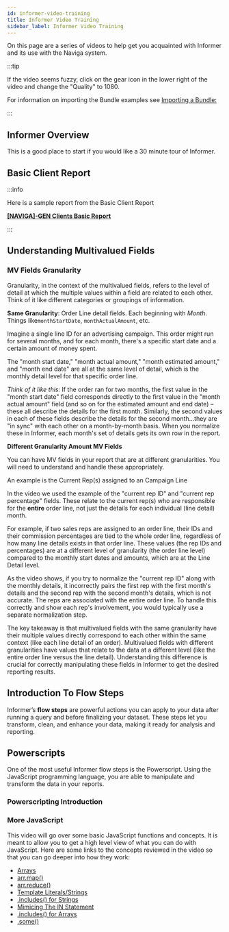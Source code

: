 ```yaml
---
id: informer-video-training
title: Informer Video Training
sidebar_label: Informer Video Training
---
```





On this page are a series of videos to help get you acquainted with Informer and its use with the Naviga system.

:::tip

If the video seems fuzzy, click on the gear icon in the lower right of the video and change the "Quality" to 1080. 

For information on importing the Bundle examples see [Importing a Bundle:](informer-basics#importing-a-bundle)

:::

## Informer Overview

This is a good place to start if you would like a 30 minute tour of Informer.

<YouTubePlayerWithChapters
  videoId="ud9DCLUbQl4"
  width="1080px"
  height="640px"
  chapters={chapters_InformerIntro}
/>

## Basic Client Report

<YouTubePlayerWithChapters
  videoId="diW97sYLPZ0"
  width="1080px"
  height="640px"
  chapters={chapters_GenClientBasic}
/>

:::info

Here is a sample report from the Basic Client Report

**<a  target="_blank"  href="/downloads/trainingreports/naviga-gen-clients-basic-report.tgz">[NAVIGA]-GEN Clients Basic Report</a>**

:::

## Understanding Multivalued Fields

<YouTubePlayerWithChapters
  videoId="3LTt_0QNe3M"
  width="1080px"
  height="640px"
  chapters={chapters_MultivalueFields}
/>

### MV Fields Granularity

Granularity, in the context of the multivalued fields, refers to the level of detail at which the multiple values within a field are related to each other. Think of it like different categories or groupings of information.

**Same Granularity**: Order Line detail fields.  Each beginning with *Month*.  Things like`monthStartDate`, `monthActualAmount`, etc.

Imagine a single line ID for an advertising campaign. This order might run for several months, and for each month, there's a specific start date and a certain amount of money spent.

The "month start date," "month actual amount," "month estimated amount," and "month end date" are all at the same level of detail, which is the monthly detail level for that specific order line.

*Think of it like this:* If the order ran for two months, the first value in the "month start date" field corresponds directly to the first value in the "month actual amount" field (and so on for the estimated amount and end date) – these all describe the details for the first month. Similarly, the second values in each of these fields describe the details for the second month...they are "in sync" with each other on a month-by-month basis. When you normalize these in Informer, each month's set of details gets its own row in the report.

**Different Granularity Amount MV Fields** 

You can have MV fields in your report that are at different granularities.  You will need to understand and handle these appropriately.

An example is the Current Rep(s) assigned to an Campaign Line

In the video we used the example of the "current rep ID" and "current rep percentage" fields. These relate to the current rep(s) who are responsible for the **entire** order line, not just the details for each individual (line detail) month.

For example, if two sales reps are assigned to an order line, their IDs and their commission percentages are tied to the whole order line, regardless of how many line details exists in that order line. These values (the rep IDs and percentages) are at a different level of granularity (the order line level) compared to the monthly start dates and amounts, which are at the Line Detail level.

As the video shows, if you try to normalize the "current rep ID" along with the monthly details, it incorrectly pairs the first rep with the first month's details and the second rep with the second month's details, which is not accurate. The reps are associated with the entire order line. To handle this correctly and show each rep's involvement, you would typically use a separate normalization step.

The key takeaway is that multivalued fields with the same granularity have their multiple values directly correspond to each other within the same context (like each line detail of an order). Multivalued fields with different granularities have values that relate to the data at a different level (like the entire order line versus the line detail). Understanding this difference is crucial for correctly manipulating these fields in Informer to get the desired reporting results.

## Introduction To Flow Steps

Informer’s **flow steps** are powerful actions you can apply to your data after running a query and before finalizing your dataset. These steps let you transform, clean, and enhance your data, making it ready for analysis and reporting.

<YouTubePlayerWithChapters
  videoId="_iDwjDRIe4I"
  width="1080px"
  height="640px"
  chapters={chapters_IntroFlowSteps}
/>

## Powerscripts

One of the most useful Informer flow steps is the Powerscript.  Using the JavaScript programming language, you are able to manipulate and transform the data in your reports.  

### Powerscripting Introduction

<YouTubePlayerWithChapters
  videoId="oR-uzQMyt0Y"
  width="1080px"
  height="640px"
  chapters={chapters_IntroPowerscripts}
/>

### More JavaScript

This video will go over some basic JavaScript functions and concepts.  It is meant to allow you to get a high level view of what you can do with JavaScript.  Here are some links to the concepts reviewed in the video so that you can go deeper into how they work:

- [Arrays](https://developer.mozilla.org/en-US/docs/Web/JavaScript/Reference/Global_Objects/Array)
- [arr.map()](https://developer.mozilla.org/en-US/docs/Web/JavaScript/Reference/Global_Objects/Array/map)
- [arr.reduce()](https://developer.mozilla.org/en-US/docs/Web/JavaScript/Reference/Global_Objects/Array/reduce)
- [Template Literals/Strings](https://developer.mozilla.org/en-US/docs/Web/JavaScript/Reference/Template_literals)
- [.includes() for Strings](https://developer.mozilla.org/en-US/docs/Web/JavaScript/Reference/Global_Objects/String/includes)
- [Mimicing The IN Statement](https://naviga-informer-docs.netlify.app/docs/informer/informer-javascript#mimicking-the-in-keyword)
- [.includes() for Arrays](https://developer.mozilla.org/en-US/docs/Web/JavaScript/Reference/Global_Objects/Array/includes)
- [.some()](https://developer.mozilla.org/en-US/docs/Web/JavaScript/Reference/Global_Objects/Array/some)

<YouTubePlayerWithChapters
  videoId="zt7LmRn_JTI"
  width="1080px"
  height="640px"
  chapters={chapters_UsefulJavascript}
/>
